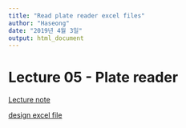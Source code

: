 ```yaml
---
title: "Read plate reader excel files"
author: "Haseong"
date: "2019년 4월 3일"
output: html_document
---
```


# Lecture 05 - Plate reader 

[Lecture note](https://github.com/greendaygh/2019-R-programming/blob/master/05-Rprog.pdf) 

[design excel file](https://github.com/greendaygh/Rprog2019/blob/master/exp_design.xlsx)


